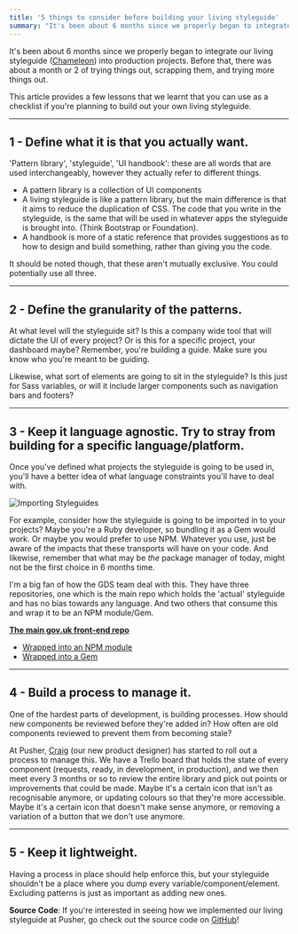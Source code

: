```yaml
---
title: '5 things to consider before building your living styleguide'
summary: "It's been about 6 months since we properly began to integrate our living styleguide (Chameleon) into"
---
```


It's been about 6 months since we properly began to integrate our living styleguide ([Chameleon](/projects/pusher-chameleon/)) into production projects. Before that, there was about a month or 2 of trying things out, scrapping them, and trying more things out.

This article provides a few lessons that we learnt that you can use as a checklist if you're planning to build out your own living styleguide.

---

## 1 - Define what it is that you actually want.

'Pattern library', 'styleguide', 'UI handbook': these are all words that are used interchangeably, however they actually refer to different things.

- A pattern library is a collection of UI components
- A living styleguide is like a pattern library, but the main difference is that it aims to reduce the duplication of CSS. The code that you write in the styleguide, is the same that will be used in whatever apps the styleguide is brought into. (Think Bootstrap or Foundation).
- A handbook is more of a static reference that provides suggestions as to how to design and build something, rather than giving you the code.

It should be noted though, that these aren't mutually exclusive. You could potentially use all three.

---

## 2 - Define the granularity of the patterns.

At what level will the styleguide sit? Is this a company wide tool that will dictate the UI of every project? Or is this for a specific project, your dashboard maybe? Remember, you're building a guide. Make sure you know who you're meant to be guiding.

Likewise, what sort of elements are going to sit in the styleguide? Is this just for Sass variables, or will it include larger components such as navigation bars and footers?

---

## 3 - Keep it language agnostic. Try to stray from building for a specific language/platform.

Once you've defined what projects the styleguide is going to be used in, you'll have a better idea of what language constraints you'll have to deal with.

![Importing Styleguides](/posts/2016-12-17-5-things-consider-before-building-your-living-styleguide/styleguides-importing.jpg)

For example, consider how the styleguide is going to be imported in to your projects? Maybe you're a Ruby developer, so bundling it as a Gem would work. Or maybe you would prefer to use NPM. Whatever you use, just be aware of the impacts that these transports will have on your code. And likewise, remember that what may be _the_ package manager of today, might not be the first choice in 6 months time.

I'm a big fan of how the GDS team deal with this. They have three repositories, one which is the main repo which holds the 'actual' styleguide and has no bias towards any language. And two others that consume this and wrap it to be an NPM module/Gem.

**[The main gov.uk front-end repo](https://github.com/alphagov/govuk_frontend_toolkit)**

- [Wrapped into an NPM module](https://github.com/alphagov/govuk_frontend_toolkit_npm)
- [Wrapped into a Gem](https://github.com/alphagov/govuk_frontend_toolkit_gem)

---

## 4 - Build a process to manage it.

One of the hardest parts of development, is building processes. How should new components be reviewed before they're added in? How often are old components reviewed to prevent them from becoming stale?

At Pusher, [Craig](https://twitter.com/_ctfd_uk) (our new product designer) has started to roll out a process to manage this. We have a Trello board that holds the state of every component (requests, ready, in development, in production), and we then meet every 3 months or so to review the entire library and pick out points or improvements that could be made. Maybe it's a certain icon that isn't as recognisable anymore, or updating colours so that they're more accessible. Maybe it's a certain icon that doesn't make sense anymore, or removing a variation of a button that we don't use anymore.

---

## 5 - Keep it lightweight.

Having a process in place should help enforce this, but your styleguide shouldn't be a place where you dump every variable/component/element. Excluding patterns is just as important as adding new ones.

**Source Code**: If you're interested in seeing how we implemented our living styleguide at Pusher, go check out the source code on [GitHub](https://github.com/pusher/chameleon)!
